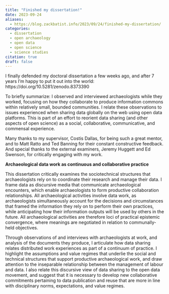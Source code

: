 ```yaml
---
title: "Finished my dissertation!"
date: 2023-09-24
aliases: 
  - https://blog.zackbatist.info/2023/09/24/finished-my-dissertation/
categories: 
  - dissertation
  - open archaeology
  - open data
  - open science
  - science studies
citation: true
draft: false
---
```


I finally defended my doctoral dissertation a few weeks ago, and after 7 years I'm happy to put it out into the world: https://doi.org/10.5281/zenodo.8373390

To briefly summarize: I observed and interviewed archaeologists while they worked, focusing on how they collaborate to produce information commons within relatively small, bounded communities. I relate these observations to issues experienced when sharing data globally on the web using open data platforms. This is part of an effort to reorient data sharing (and other aspects of open science) as a social, collaborative, communicative, and commensal experience.

Many thanks to my supervisor, Costis Dallas, for being such a great mentor, and to Matt Ratto and Ted Banning for their constant constructive feedback. And special thanks to the external examiners, Jeremy Huggett and Ed Swenson, for critically engaging with my work.

**Archaeological data work as continuous and collaborative practice**

This dissertation critically examines the sociotechnical structures that archaeologists rely on to coordinate their research and manage their data. I frame data as discursive media that communicate archaeological encounters, which enable archaeologists to form productive collaboration relationships. All archaeological activities involve data work, as archaeologists simultaneously account for the decisions and circumstances that framed the information they rely on to perform their own practices, while anticipating how their information outputs will be used by others in the future. All archaeological activities are therefore loci of practical epistemic convergence, where meanings are negotiated in relation to communally-held objectives.

Through observations of and interviews with archaeologists at work, and analysis of the documents they produce, I articulate how data sharing relates distributed work experiences as part of a continuum of practice. I highlight the assumptions and value regimes that underlie the social and technical structures that support productive archaeological work, and draw attention to the inseparable relationship between the management of labour and data. I also relate this discursive view of data sharing to the open data movement, and suggest that it is necessary to develop new collaborative commitments pertaining to data publication and reuse that are more in line with disciplinary norms, expectations, and value regimes.

